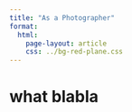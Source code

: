 ```yaml
---
title: "As a Photographer"
format: 
  html:
    page-layout: article
    css: ../bg-red-plane.css
---
```


# what blabla